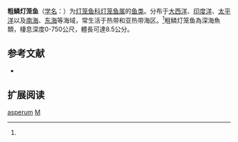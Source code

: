 {{Speciesbox
| name = 粗鳞灯笼鱼
| status = 
| status_system = 
| image = 
| genus = Myctophum
| species = asperum
| authority = Richardson, 1845<ref name='id5587'>{{cite web| url =http://www.bioinfo.cn/db05/BjdwSpecies.php?action=view&id=5587| title =粗鳞灯笼鱼| work =中国动物物种编目数据库| publisher =中国科学院微生物研究所| author =中国科学院动物研究所| accessdate =2009-04-11| deadurl =yes| archiveurl =https://web.archive.org/web/20160305022945/http://www.bioinfo.cn/db05/BjdwSpecies.php?action=view&id=5587| archivedate =2016-03-05}}</ref>
}}

'''粗鳞灯笼鱼'''（[[学名|学名]]：{{lang|la|''Myctophum asperum''}}）为[[灯笼鱼科|灯笼鱼科]][[灯笼鱼属|灯笼鱼属]]的[[鱼类|鱼类]]。分布于[[大西洋|大西洋]]、[[印度洋|印度洋]]、[[太平洋|太平洋]]以及[[南海|南海]]、[[东海|东海]]等海域，常生活于热带和亚热带海区。<ref name='id5587'/>粗鳞灯笼鱼為深海魚類，棲息深度0-750公尺，體長可達8.5公分。

== 参考文献 ==
{{reflist}}
{{refbegin}}
*{{FishBase_species|genus=Myctophum|species=asperum|year=2012|month=2}}
{{refend}}

== 扩展阅读 ==
{{refbegin}}
{{wikispecies-inline|Myctophum asperum|粗鳞灯笼鱼}}
{{refend}}
{{Taxonbar|from=Q1038904}}

[[Category:灯笼鱼属|asperum]]
[[Category:1845年描述的魚類|M]]


{{灯笼鱼目小作品}}